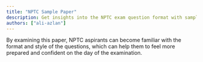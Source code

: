 ```yaml
---
title: "NPTC Sample Paper"
description: Get insights into the NPTC exam question format with sample paper.
authors: ["ali-azlan"]
---
```


By examining this paper, NPTC aspirants can become familiar with the format and style of the questions, which can help them to feel more prepared and confident on the day of the examination.

<GDriveIframe src="https://drive.google.com/file/u/0/d/1t8Jf_Vi7PZ8Kk7ZjwEEDPEUstQuh9PB3/preview" />
